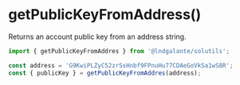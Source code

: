 # getPublicKeyFromAddress()

Returns an account public key from an address string.

```typescript
import { getPublicKeyFromAddres } from '@lndgalante/solutils';

const address = 'G9KwiPLZyC52zrSsHnbf9FPnuHu77CDAeGoVkSa1wS8R';
const { publicKey } = getPublicKeyFromAddres(address);
```
